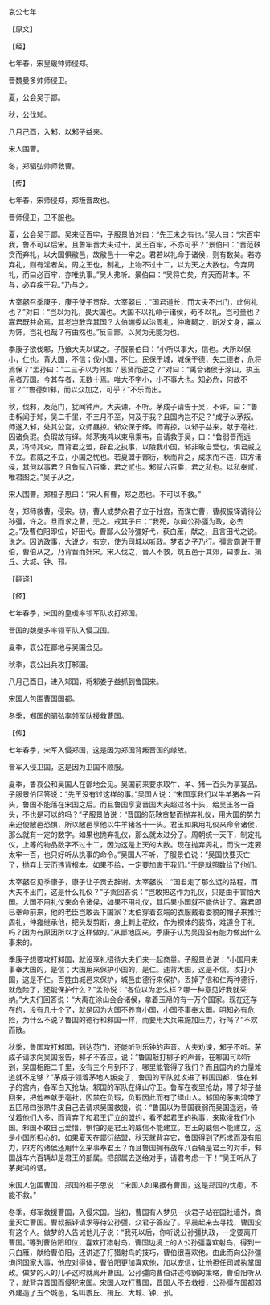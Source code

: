 

哀公七年

【原文】

【经】

七年春，宋皇瑗帅师侵郑。

晋魏曼多帅师侵卫。

夏，公会吴于鄫。

秋，公伐邾。

八月己酉，入邾，以邾子益来。

宋人围曹。

冬，郑驷弘帅师救曹。

【传】

七年春，宋师侵郑，郑叛晋故也。

晋师侵卫，卫不服也。

夏，公会吴于鄫。吴来征百牢，子服景伯对曰：“先王未之有也。”吴人曰：“宋百牢我，鲁不可以后宋。且鲁牢晋大夫过十，吴王百牢，不亦可乎？”景伯曰：“晋范鞅贪而弃礼，以大国惧敝邑，故敝邑十一牢之。君若以礼命于诸侯，则有数矣。若亦弃礼，则有淫者矣。周之王也，制礼，上物不过十二，以为天之大数也。今弃周礼，而曰必百牢，亦唯执事。”吴人弗听。景伯曰：“吴将亡矣，弃天而背本。不与，必弃疾于我。”乃与之。

大宰嚭召季康子，康子使子贡辞。大宰嚭曰：“国君道长，而大夫不出门，此何礼也？”对曰：“岂以为礼，畏大国也。大国不以礼命于诸侯，苟不以礼，岂可量也？寡君既共命焉，其老岂敢弃其国？大伯端委以治周礼，仲雍嗣之，断发文身，臝以为饰，岂礼也哉？有由然也。”反自鄫，以吴为无能为也。

季康子欲伐邾，乃飨大夫以谋之。子服景伯曰：“小所以事大，信也。大所以保小，仁也。背大国，不信；伐小国，不仁。民保于城，城保于德，失二德者，危将焉保？”孟孙曰：“二三子以为何如？恶贤而逆之？”对曰：“禹合诸侯于涂山，执玉帛者万国。今其存者，无数十焉。唯大不字小，小不事大也。知必危，何故不言？”“鲁德如邾，而以众加之，可乎？”不乐而出。

秋，伐邾，及范门，犹闻钟声。大夫谏，不听。茅成子请告于吴，不许，曰：“鲁击柝闻于邾，吴二千里，不三月不至，何及于我？且国内岂不足？”成子以茅叛。师遂入邾，处其公宫，众师昼掠。邾众保于绎。师宵掠，以邾子益来，献于亳社，囚诸负瑕。负瑕故有绎。邾茅夷鸿以束帛乘韦，自请救于吴，曰：“鲁弱晋而远吴，冯恃其众，而背君之盟，辟君之执事，以陵我小国。邾非敢自爱也，惧君威之不立。君威之不立，小国之忧也。若夏盟于鄫衍，秋而背之，成求而不违，四方诸侯，其何以事君？且鲁赋八百乘，君之贰也。邾赋六百乘，君之私也。以私奉贰，唯君图之。”吴子从之。

宋人围曹。郑桓子思曰：“宋人有曹，郑之患也。不可以不救。”

冬，郑师救曹，侵宋。初，曹人或梦众君子立于社宫，而谋亡曹，曹叔振铎请待公孙彊，许之。旦而求之曹，无之。戒其子曰：“我死，尔闻公孙彊为政，必去之。”及曹伯阳即位，好田弋。曹鄙人公孙彊好弋，获白雁，献之，且言田弋之说。说之。因访政事，大说之。有宠，使为司城以听政。梦者之子乃行。彊言霸说于曹伯，曹伯从之，乃背晋而奸宋。宋人伐之，晋人不救，筑五邑于其郊，曰黍丘、揖丘、大城、钟、邘。

【翻译】

【经】

七年春季，宋国的皇瑗率领军队攻打郑国。

晋国的魏曼多率领军队入侵卫国。

夏季，哀公在鄫地与吴国会见。

秋季，哀公出兵攻打邾国。

八月己酉日，进入邾国，将邾娄子益抓到鲁国来。

宋国人包围曹国国都。

冬季，郑国的驷弘率领军队援救曹国。

【传】

七年春季，宋军入侵郑国，这是因为郑国背叛晋国的缘故。

晋军入侵卫国，这是因为卫国不顺服。

夏季，鲁哀公和吴国人在鄫地会见。吴国前来要求取牛、羊、猪一百头为享宴品。子服景伯回答说：“先王没有过这样的事。”吴国人说：“宋国享我们以牛羊猪各一百头，鲁国不能落在宋国之后。而且鲁国享宴晋国大夫超过各十头，给吴王各一百头，不也是可以的吗？”子服景伯说：“晋国的范鞅贪婪而抛弃礼仪，用大国的势力来迫使敝邑恐惧，所以敝邑享他以牛羊猪各十一头。君王如果用礼仪来命令诸侯，那么就有一定的数字。如果也抛弃礼仪，那么就太过分了。周朝统一天下，制定礼仪，上等的物品数字不过十二，因为这是上天的大数。现在抛弃周礼，而说一定要太牢一百，也只好听从执事的命令。”吴国人不听，子服景伯说：“吴国快要灭亡了，抛弃上天而违背根本。如果不给，一定要加害于我们。”于是就照数给了他们。

太宰嚭召见季康子，康子让子贡去辞谢。太宰嚭说：“国君走了那么远的路程，而大夫不出门，这是什么礼仪？”子贡回答说：“岂敢把这作为礼仪，只是由于害怕大国。大国不用礼仪来命令诸侯，如果不用礼仪，其后果小国就不能估计了。寡君即已奉命前来，他的老臣岂敢丢下国家？太伯穿着玄端的衣服戴着委貌的帽子来推行周礼，仲雍继承他，把头发剪断，身上刺上花纹，作为裸体的装饰，难道合于礼吗？因为有原因所以才这样做的。”从鄫地回来，季康子认为吴国没有能力做出什么事来的。

季康子想要攻打邾国，就设享礼招待大夫们来一起商量。子服景伯说：“小国用来事奉大国的，是信；大国用来保护小国的，是仁。违背大国，这是不信，攻打小国，这是不仁。百姓由城邑来保护，城邑由德行来保护。丢掉了信和仁两种德行，就危险了，还能保护什么？”孟孙说：“各位以为怎么样？哪一种意见好我就采纳。”大夫们回答说：“大禹在涂山会合诸侯，拿着玉帛的有一万个国家。现在还存在的，没有几十个了，就是因为大国不养育小国，小国不事奉大国。明知必有危险，为什么不说？鲁国的德行和邾国一样，而要用大兵来施加压力，行吗？”不欢而散。

秋季，鲁国攻打邾国，到达范门，还能听到乐钟的声音。大夫劝谏，邾子不听。茅成子请求向吴国报告，邾子不答应，说：“鲁国敲打梆子的声音，在邾国可以听到，吴国相距二千里，没有三个月到不了，哪里能管得了我们？而且国内的力量难道就不足够？”茅成子领着茅地人叛变了，鲁国的军队就攻进了邾国国都，住在邾子的宫内，各军白天抢劫。邾国的军队在绎山守卫。鲁军在夜里抢劫，带了邾子益回来，把他奉献于亳社，囚禁在负瑕，负瑕因此而有了绎山人。邾国的茅夷鸿带了五匹帛四张熟牛皮自己去请求吴国救援，说：“鲁国以为晋国衰弱而吴国遥远，倚仗着他们人多，而背弃了和君王订立的盟约，看不起君王的执事，来欺凌我们小国。邾国不敢自己爱惜，惧怕的是君王的威信不能建立。君王的威信不能建立，这是小国所担心的。如果夏天在鄫衍结盟，秋天就背弃它，鲁国得到了所求而没有阻力，四方的诸侯还用什么来事奉君王？而且鲁国拥有战车八百辆是君王的对手，邾国战车六百辆却是君王的部属。把部属去送给对手，请君考虑一下！”吴王听从了茅夷鸿的话。

宋国人包围曹国，郑国的桓子思说：“宋国人如果据有曹国，这是郑国的忧患，不能不救。”

冬季，郑军救援曹国，入侵宋国。当初，曹国有人梦见一伙君子站在国社墙外，商量灭亡曹国。曹叔振铎请求等待公孙彊，众君子答应了。早晨起来去寻找，曹国没有这个人。做梦的人告诫他儿子说：“我死以后，你听说公孙彊执政，一定要离开曹国。”等到曹伯阳即位，喜欢打猎射鸟，曹国边境上的人公孙彊喜欢射鸟，得到一只白雁，献给曹伯阳，还讲述了打猎射鸟的技巧，曹伯很喜欢他。由此而向公孙彊询问国家大事，他应对得体，曹伯阳更加喜欢他，加以宠信，让他担任司城执掌国政。做梦的人的儿子这时就离开曹国。公孙彊向曹伯讲述称霸的策略，曹伯阳听从了，就背弃晋国而侵犯宋国。宋国人攻打曹国，晋国人不去救援，公孙彊在国都郊外建造了五个城邑，名叫黍丘、揖丘、大城、钟、邘。

